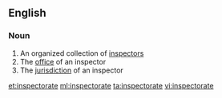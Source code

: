==English==

===Noun===
{{en-noun}}

# An organized collection of [[inspector]]s
# The [[office]] of an inspector
# The [[jurisdiction]] of an inspector

[[et:inspectorate]]
[[ml:inspectorate]]
[[ta:inspectorate]]
[[vi:inspectorate]]